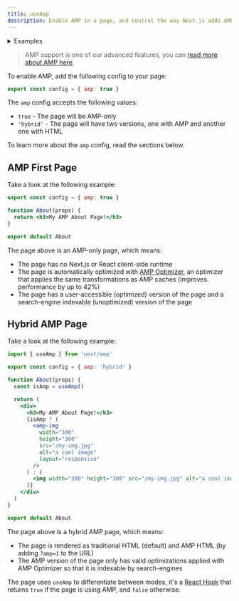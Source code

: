 ```yaml
---
title: useAmp
description: Enable AMP in a page, and control the way Next.js adds AMP to the page with the AMP config.
---
```


<details>
  <summary>Examples</summary>

- [AMP](https://github.com/vercel/next.js/tree/canary/examples/amp)

</details>

> AMP support is one of our advanced features, you can [read more about AMP here](/docs/pages/guides/amp).

To enable AMP, add the following config to your page:

```jsx filename="pages/index.js"
export const config = { amp: true }
```

The `amp` config accepts the following values:

- `true` - The page will be AMP-only
- `'hybrid'` - The page will have two versions, one with AMP and another one with HTML

To learn more about the `amp` config, read the sections below.

## AMP First Page

Take a look at the following example:

```jsx filename="pages/about.js"
export const config = { amp: true }

function About(props) {
  return <h3>My AMP About Page!</h3>
}

export default About
```

The page above is an AMP-only page, which means:

- The page has no Next.js or React client-side runtime
- The page is automatically optimized with [AMP Optimizer](https://github.com/ampproject/amp-toolbox/tree/master/packages/optimizer), an optimizer that applies the same transformations as AMP caches (improves performance by up to 42%)
- The page has a user-accessible (optimized) version of the page and a search-engine indexable (unoptimized) version of the page

## Hybrid AMP Page

Take a look at the following example:

```jsx filename="pages/about.js"
import { useAmp } from 'next/amp'

export const config = { amp: 'hybrid' }

function About(props) {
  const isAmp = useAmp()

  return (
    <div>
      <h3>My AMP About Page!</h3>
      {isAmp ? (
        <amp-img
          width="300"
          height="300"
          src="/my-img.jpg"
          alt="a cool image"
          layout="responsive"
        />
      ) : (
        <img width="300" height="300" src="/my-img.jpg" alt="a cool image" />
      )}
    </div>
  )
}

export default About
```

The page above is a hybrid AMP page, which means:

- The page is rendered as traditional HTML (default) and AMP HTML (by adding `?amp=1` to the URL)
- The AMP version of the page only has valid optimizations applied with AMP Optimizer so that it is indexable by search-engines

The page uses `useAmp` to differentiate between modes, it's a [React Hook](https://react.dev/reference/react) that returns `true` if the page is using AMP, and `false` otherwise.
